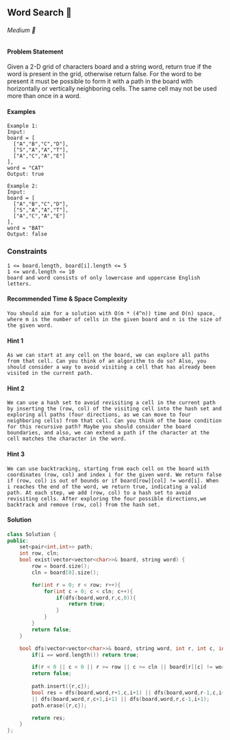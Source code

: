 ## Word Search 🎯

###### Medium 🤨

#### Problem Statement

Given a 2-D grid of characters board and a string word, return true if the word is present in the grid, otherwise return false.
For the word to be present it must be possible to form it with a path in the board with horizontally or vertically neighboring cells. The same cell may not be used more than once in a word.

#### Examples
```
Example 1:
Input: 
board = [
  ["A","B","C","D"],
  ["S","A","A","T"],
  ["A","C","A","E"]
],
word = "CAT"
Output: true
```
```
Example 2:
Input: 
board = [
  ["A","B","C","D"],
  ["S","A","A","T"],
  ["A","C","A","E"]
],
word = "BAT"
Output: false
```

### Constraints
```
1 <= board.length, board[i].length <= 5
1 <= word.length <= 10
board and word consists of only lowercase and uppercase English letters.
```

#### Recommended Time & Space Complexity
```
You should aim for a solution with O(m * (4^n)) time and O(n) space, where m is the number of cells in the given board and n is the size of the given word.
```

#### Hint 1
```
As we can start at any cell on the board, we can explore all paths from that cell. Can you think of an algorithm to do so? Also, you should consider a way to avoid visiting a cell that has already been visited in the current path.
```

#### Hint 2
```
We can use a hash set to avoid revisiting a cell in the current path by inserting the (row, col) of the visiting cell into the hash set and exploring all paths (four directions, as we can move to four neighboring cells) from that cell. Can you think of the base condition for this recursive path? Maybe you should consider the board boundaries, and also, we can extend a path if the character at the cell matches the character in the word.
```

#### Hint 3
```
We can use backtracking, starting from each cell on the board with coordinates (row, col) and index i for the given word. We return false if (row, col) is out of bounds or if board[row][col] != word[i]. When i reaches the end of the word, we return true, indicating a valid path. At each step, we add (row, col) to a hash set to avoid revisiting cells. After exploring the four possible directions,we backtrack and remove (row, col) from the hash set.
```

#### Solution
```cpp
class Solution {
public:
    set<pair<int,int>> path;
    int row, cln;
    bool exist(vector<vector<char>>& board, string word) {
        row = board.size();
        cln = board[0].size();

        for(int r = 0; r < row; r++){
            for(int c = 0; c < cln; c++){
                if(dfs(board,word,r,c,0)){
                    return true;
                }
            }
        }
        return false;
    }

    bool dfs(vector<vector<char>>& board, string word, int r, int c, int i){
        if(i == word.length()) return true;

        if(r < 0 || c < 0 || r >= row || c >= cln || board[r][c] != word[i] || path.count({r,c}))
        return false;
        
        path.insert({r,c});
        bool res = dfs(board,word,r+1,c,i+1) || dfs(board,word,r-1,c,i+1)
        || dfs(board,word,r,c+1,i+1) || dfs(board,word,r,c-1,i+1);
        path.erase({r,c});

        return res;
    }
};
```